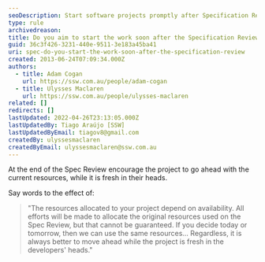 ```yaml
---
seoDescription: Start software projects promptly after Specification Review to retain momentum and maintain developer focus.
type: rule
archivedreason:
title: Do you aim to start the work soon after the Specification Review?
guid: 36c3f426-3231-440e-9511-3e183a45ba41
uri: spec-do-you-start-the-work-soon-after-the-specification-review
created: 2013-06-24T07:09:34.000Z
authors:
  - title: Adam Cogan
    url: https://ssw.com.au/people/adam-cogan
  - title: Ulysses Maclaren
    url: https://ssw.com.au/people/ulysses-maclaren
related: []
redirects: []
lastUpdated: 2022-04-26T23:13:05.000Z
lastUpdatedBy: Tiago Araújo [SSW]
lastUpdatedByEmail: tiagov8@gmail.com
createdBy: ulyssesmaclaren
createdByEmail: ulyssesmaclaren@ssw.com.au
---
```


At the end of the Spec Review encourage the project to go ahead with the current resources, while it is fresh in their heads.

Say words to the effect of:
> "The resources allocated to your project depend on availability. All efforts will be made to allocate the original resources used on the Spec Review, but that cannot be guaranteed.
> If you decide today or tomorrow, then we can use the same resources...
> Regardless, it is always better to move ahead while the project is fresh in the developers' heads."
